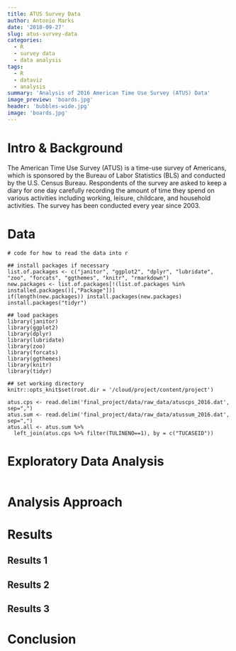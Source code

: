 ```yaml
---
title: ATUS Survey Data
author: Antonio Marks
date: '2018-09-27'
slug: atus-survey-data
categories:
  - R
  - survey data
  - data analysis
tags:
  - R
  - dataviz
  - analysis
summary: 'Analysis of 2016 American Time Use Survey (ATUS) Data'
image_preview: 'boards.jpg'
header: 'bubbles-wide.jpg'
image: 'boards.jpg'
---
```


# Intro & Background

The American Time Use Survey (ATUS) is a time-use survey of Americans, which is sponsored by the Bureau of Labor Statistics (BLS) and conducted by the U.S. Census Bureau. Respondents of the survey are asked to keep a diary for one day carefully recording the amount of time they spend on various activities including working, leisure, childcare, and household activities. The survey has been conducted every year since 2003.

# Data

```r-data
# code for how to read the data into r

## install packages if necessary
list.of.packages <- c("janitor", "ggplot2", "dplyr", "lubridate", "zoo", "forcats", "ggthemes", "knitr", "rmarkdown")
new.packages <- list.of.packages[!(list.of.packages %in% installed.packages()[,"Package"])]
if(length(new.packages)) install.packages(new.packages)
install.packages("tidyr")

## load packages
library(janitor)
library(ggplot2)
library(dplyr)
library(lubridate)
library(zoo)
library(forcats)
library(ggthemes)
library(knitr)
library(tidyr)

## set working directory
knitr::opts_knit$set(root.dir = '/cloud/project/content/project')

atus.cps <- read.delim('final_project/data/raw_data/atuscps_2016.dat', sep=",")
atus.sum <- read.delim('final_project/data/raw_data/atussum_2016.dat', sep=",")
atus.all <- atus.sum %>%
  left_join(atus.cps %>% filter(TULINENO==1), by = c("TUCASEID"))
```

# Exploratory Data Analysis

```r-
```

# Analysis Approach

# Results

## Results 1

## Results 2

## Results 3

# Conclusion

